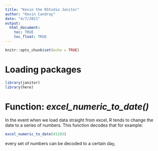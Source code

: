 ```yaml
---
title: "Kevin the RStudio Janitor"
author: "Kevin Candray"
date: "4/7/2021"
output: 
  html_document:
    toc: TRUE
    toc_float: TRUE
---
```


```r
knitr::opts_chunk$set(echo = TRUE)
```

# Loading packages
```r
library(janitor)
library(here)
```

# Function: *excel_numeric_to_date()* 
In the event when we load data straight from excel, R tends to change the date to a series of numbers. This function decodes that for example:
```r
excel_numeric_to_date(41103)
```
every set of numbers can be decoded to a certain day, 
